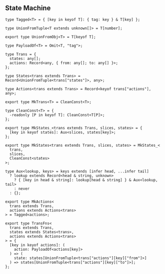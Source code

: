 ## State Machine

```tsx
type Tagged<T> = { [key in keyof T]: { tag: key } & T[key] };

type UnionFromTuple<T extends unknown[]> = T[number];

export type UnionFromObj<T> = T[keyof T];

type PayloadOf<T> = Omit<T, "tag">;

type Trans = {
  states: any[];
  actions: Record<any, { from: any[]; to: any[] }>;
};

type States<trans extends Trans> = Record<UnionFromTuple<trans["states"]>, any>;

type Actions<trans extends Trans> = Record<keyof trans["actions"], any>;

export type MkTrans<T> = CleanConst<T>;

type CleanConst<T> = {
  -readonly [P in keyof T]: CleanConst<T[P]>;
};

export type MkStates_<trans extends Trans, slices, states> = {
  [key in keyof states]: Aux<slices, states[key]>;
};

export type MkStates<trans extends Trans, slices, states> = MkStates_<
  trans,
  slices,
  CleanConst<states>
>;

type Aux<lookup, keys> = keys extends [infer head, ...infer tail]
  ? lookup extends Record<head & string, unknown>
    ? { [key in head & string]: lookup[head & string] } & Aux<lookup, tail>
    : never
  : {};

export type MkActions<
  trans extends Trans,
  actions extends Actions<trans>
> = Tagged<actions>;

export type TransFns<
  trans extends Trans,
  states extends States<trans>,
  actions extends Actions<trans>
> = {
  [key in keyof actions]: (
    action: PayloadOf<actions[key]>
  ) => (
    state: states[UnionFromTuple<trans["actions"][key]["from"]>]
  ) => states[UnionFromTuple<trans["actions"][key]["to"]>];
};
```
